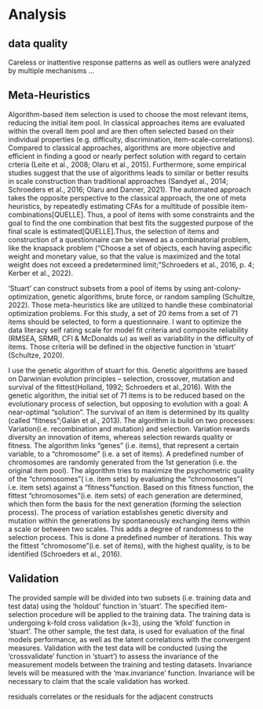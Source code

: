 # Analysis

## data quality 
Careless or inattentive response patterns as well as outliers were analyzed by multiple mechanisms ... 

## Meta-Heuristics
Algorithm-based item selection is used to choose the most relevant items, reducing the initial item pool. In classical approaches items are evaluated within the overall item pool and are then often selected based on their individual properties (e.g. difficulty, discrimination, item-scale-correlations).
Compared to classical approaches, algorithms are more objective and efficient in finding a good or nearly perfect solution with regard to certain crteria (Leite et al., 2008; Olaru et al., 2015). Furthermore, some empirical studies suggest that the use of algorithms leads to similar or better results in scale construction than traditional approaches (Sandyet al., 2014; Schroeders et al., 2016; Olaru and Danner, 2021). The automated approach takes the opposite perspective to the classical approach, the one of meta heuristics, by repeatedly estimating CFAs for a multitude of possible item-combinations[QUELLE]. Thus, a pool of items with some constraints and the goal to find the one combination that best fits the suggested purpose of the final scale is estimated[QUELLE].Thus, the selection of items and construction of a questionnaire can be viewed as a combinatorial problem, like the knapsack problem (“Choose a set of objects, each having aspecific weight and monetary value, so that the value is maximized and the total weight does not exceed a predetermined limit;”Schroeders et al., 2016, p. 4; Kerber et al., 2022).

'Stuart' can construct subsets from a pool of items by using ant-colony- optimization, genetic algorithms, brute force, or random sampling (Schultze, 2022). Those meta-heuristics like are utilized to handle these combinatorial optimization problems. 
For this study, a set of 20 items from a set of 71 items should be selected, to form a questionnaire. I want to optimize the data literacy self rating scale for model fit criteria and composite reliability (RMSEA, SRMR, CFI & McDonalds $\omega$) as well as variability in the difficulty of items. Those criteria will be defined in the objective function in ‘stuart’ (Schultze, 2020). 

I use the genetic algorithm of stuart for this. Genetic algorithms are based on Darwinian evolution principles – selection, crossover, mutation and survival of the fittest(Holland, 1992; Schroeders et al.,2016). With the genetic algorithm, the initial set of 71 items is to be reduced based on the evolutionary process of selection, but opposing to evolution with a goal: A near-optimal "solution". The survival of an item is determined by its quality (called “fitness”;Galán et al., 2013). The algorithm is build on two processes: Variation(i.e. recombination and mutation) and selection. Variation rewards diversity an innovation of items, whereas selection rewards quality or fitness. The algorithm links "genes" (i.e. items), that represent a certain variable, to a "chromosome" (i.e. a set of items). A predefined number of chromosomes are randomly generated from the 1st generation (i.e. the original item pool). The algorithm tries to maximize the psychometric quality of the "chromosomes"( i.e. item sets) by evaluating the "chromosomes"( i.e. item sets) against a “fitness”function. Based on this fitness function, the fittest "chromosomes"(i.e. item sets) of each generation are determined, which then form the basis for the next generation (forming the selection process). The process of variation establishes genetic diversity and mutation within the generations by spontaneously exchanging items within a scale or between two scales. This adds a degree of randomness to the selection process. This is done a predefined number of iterations. This way the fittest "chromosome"(i.e. set of items), with the highest quality, is to be identified (Schroeders et al., 2016). 

## Validation
The provided sample will be divided into two subsets (i.e. training data and test data) using the ‘holdout' function in ‘stuart’. The specified item-selection procedure will be applied to the training data. The training data is undergoing k-fold cross validation (k=3), using the ‘kfold’ function in ‘stuart’. The other sample, the test data, is used for evaluation of the final models performance, as well as the latent correlations with the convergent measures.
Validation with the test data will be conducted (using the ‘crossvalidate’ function in ‘stuart’) to assess the invariance of the measurement models between the training and testing datasets. Invariance levels will be measured with  the ‘max.invariance' function. Invariance will be necessary to claim that the scale validation has worked.  


residuals
correlates or the residuals for the adjacent constructs
